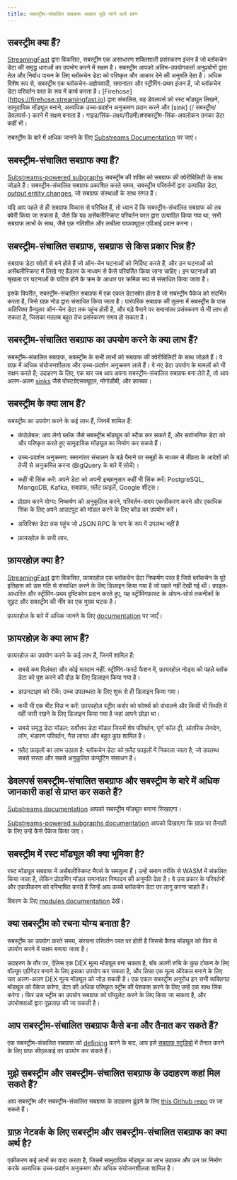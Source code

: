 ```yaml
---
title: सबस्ट्रीम-संचालित सबग्राफ अक्सर पूछे जाने वाले प्रश्न
---
```


## सबस्ट्रीम क्या हैं?

[StreamingFast](https://www.streamingfast.io/) द्वारा विकसित, सबस्ट्रीम एक असाधारण शक्तिशाली प्रसंस्करण इंजन है जो ब्लॉकचेन डेटा की समृद्ध धाराओं का उपभोग करने में सक्षम है। सबस्ट्रीम आपको अंतिम-उपयोगकर्ता अनुप्रयोगों द्वारा तेज़ और निर्बाध पाचन के लिए ब्लॉकचेन डेटा को परिष्कृत और आकार देने की अनुमति देता है। अधिक विशेष रूप से, सबस्ट्रीम एक ब्लॉकचेन-अज्ञेयवादी, समानांतर और स्ट्रीमिंग-प्रथम इंजन है, जो ब्लॉकचेन डेटा परिवर्तन परत के रूप में कार्य करता है। [Firehose] \(https://firehose.streamingfast.io) द्वारा संचालित, यह डेवलपर्स को रस्ट मॉड्यूल लिखने, सामुदायिक मॉड्यूल बनाने, अत्यधिक उच्च-प्रदर्शन अनुक्रमण प्रदान करने और [sink] \(/ सबस्ट्रीम/डेवलपर्स-) करने में सक्षम बनाता है। गाइड/सिंक-लक्ष्य/रीडमी/#सबस्ट्रीम-सिंक-अवलोकन उनका डेटा कहीं भी।

सबस्ट्रीम के बारे में अधिक जानने के लिए [Substreams Documentation](/substreams) पर जाएं।

## सबस्ट्रीम-संचालित सबग्राफ क्या हैं?

[Substreams-powered subgraphs](/cookbook/substreams-powered-subgraphs/) सबस्ट्रीम की शक्ति को सबग्राफ की क्वेरीबिलिटी के साथ जोड़ते हैं। सबस्ट्रीम-संचालित सबग्राफ प्रकाशित करते समय, सबस्ट्रीम परिवर्तनों द्वारा उत्पादित डेटा, [output entity changes](https://github.com/streamingfast/substreams-sink-entity-changes/blob/develop/substreams-entity-change/src/tables.rs), जो सबग्राफ संस्थाओं के साथ संगत हैं।

यदि आप पहले से ही सबग्राफ विकास से परिचित हैं, तो ध्यान दें कि सबस्ट्रीम-संचालित सबग्राफ को तब क्वेरी किया जा सकता है, जैसे कि यह असेंबलीस्क्रिप्ट परिवर्तन परत द्वारा उत्पादित किया गया था, सभी सबग्राफ लाभों के साथ, जैसे एक गतिशील और लचीला ग्राफक्यूएल एपीआई प्रदान करना।

## सबस्ट्रीम-संचालित सबग्राफ, सबग्राफ से किस प्रकार भिन्न हैं?

सबग्राफ डेटा स्रोतों से बने होते हैं जो ऑन-चेन घटनाओं को निर्दिष्ट करते हैं, और उन घटनाओं को असेंबलीस्क्रिप्ट में लिखे गए हैंडलर के माध्यम से कैसे परिवर्तित किया जाना चाहिए। इन घटनाओं को श्रृंखला पर घटनाओं के घटित होने के क्रम के आधार पर क्रमिक रूप से संसाधित किया जाता है।

इसके विपरीत, सबस्ट्रीम-संचालित सबग्राफ में एक एकल डेटास्रोत होता है जो सबस्ट्रीम पैकेज को संदर्भित करता है, जिसे ग्राफ़ नोड द्वारा संसाधित किया जाता है। पारंपरिक सबग्राफ की तुलना में सबस्ट्रीम के पास अतिरिक्त ग्रैन्युलर ऑन-चेन डेटा तक पहुंच होती है, और बड़े पैमाने पर समानांतर प्रसंस्करण से भी लाभ हो सकता है, जिसका मतलब बहुत तेज प्रसंस्करण समय हो सकता है।

## सबस्ट्रीम-संचालित सबग्राफ का उपयोग करने के क्या लाभ हैं?

सबस्ट्रीम-संचालित सबग्राफ, सबस्ट्रीम के सभी लाभों को सबग्राफ की क्वेरीबिलिटी के साथ जोड़ते हैं। वे ग्राफ़ में अधिक संयोजनशीलता और उच्च-प्रदर्शन अनुक्रमण लाते हैं। वे नए डेटा उपयोग के मामलों को भी सक्षम करते हैं; उदाहरण के लिए, एक बार जब आप अपना सबस्ट्रीम-संचालित सबग्राफ बना लेते हैं, तो आप अलग-अलग [sinks](https://substreams.streamingfast.io/developers-guide/sink-targets) जैसे पोस्टग्रेएसक्यूएल, मोंगोडीबी, और काफ्का।

## सबस्ट्रीम के क्या लाभ हैं?

सबस्ट्रीम का उपयोग करने के कई लाभ हैं, जिनमें शामिल हैं:

- कंपोज़ेबल: आप लेगो ब्लॉक जैसे सबस्ट्रीम मॉड्यूल को स्टैक कर सकते हैं, और सार्वजनिक डेटा को और परिष्कृत करते हुए सामुदायिक मॉड्यूल का निर्माण कर सकते हैं।

- उच्च-प्रदर्शन अनुक्रमण: समानांतर संचालन के बड़े पैमाने पर समूहों के माध्यम से तीव्रता के आदेशों को तेजी से अनुक्रमित करना (BigQuery के बारे में सोचें)।

- कहीं भी सिंक करें: अपने डेटा को अपनी इच्छानुसार कहीं भी सिंक करें: PostgreSQL, MongoDB, Kafka, सबग्राफ, फ़्लैट फ़ाइलें, Google शीट्स।

- प्रोग्राम करने योग्य: निष्कर्षण को अनुकूलित करने, परिवर्तन-समय एकत्रीकरण करने और एकाधिक सिंक के लिए अपने आउटपुट को मॉडल करने के लिए कोड का उपयोग करें।

- अतिरिक्त डेटा तक पहुंच जो JSON RPC के भाग के रूप में उपलब्ध नहीं है

- फ़ायरहोज़ के सभी लाभ.

## फ़ायरहोज़ क्या है?

[StreamingFast](https://www.streamingfast.io/) द्वारा विकसित, फ़ायरहोज़ एक ब्लॉकचेन डेटा निष्कर्षण परत है जिसे ब्लॉकचेन के पूरे इतिहास को उस गति से संसाधित करने के लिए डिज़ाइन किया गया है जो पहले नहीं देखी गई थी। फ़ाइल-आधारित और स्ट्रीमिंग-प्रथम दृष्टिकोण प्रदान करते हुए, यह स्ट्रीमिंगफ़ास्ट के ओपन-सोर्स तकनीकों के सुइट और सबस्ट्रीम की नींव का एक मुख्य घटक है।

फ़ायरहोज़ के बारे में अधिक जानने के लिए [documentation](https://firehose.streamingfast.io/) पर जाएँ।

## फ़ायरहोज़ के क्या लाभ हैं?

फ़ायरहोज़ का उपयोग करने के कई लाभ हैं, जिनमें शामिल हैं:

- सबसे कम विलंबता और कोई मतदान नहीं: स्ट्रीमिंग-फर्स्ट फैशन में, फ़ायरहोज़ नोड्स को पहले ब्लॉक डेटा को पुश करने की दौड़ के लिए डिज़ाइन किया गया है।

- डाउनटाइम को रोकें: उच्च उपलब्धता के लिए शुरू से ही डिज़ाइन किया गया।

- कभी भी एक बीट मिस न करें: फ़ायरहोज़ स्ट्रीम कर्सर को फोर्क्स को संभालने और किसी भी स्थिति में वहीं जारी रखने के लिए डिज़ाइन किया गया है जहां आपने छोड़ा था।

- सबसे समृद्ध डेटा मॉडल: सर्वोत्तम डेटा मॉडल जिसमें शेष परिवर्तन, पूर्ण कॉल ट्री, आंतरिक लेनदेन, लॉग, भंडारण परिवर्तन, गैस लागत और बहुत कुछ शामिल है।

- फ़्लैट फ़ाइलों का लाभ उठाता है: ब्लॉकचेन डेटा को फ़्लैट फ़ाइलों में निकाला जाता है, जो उपलब्ध सबसे सस्ता और सबसे अनुकूलित कंप्यूटिंग संसाधन है।

## डेवलपर्स सबस्ट्रीम-संचालित सबग्राफ और सबस्ट्रीम के बारे में अधिक जानकारी कहां से प्राप्त कर सकते हैं?

[Substreams documentation](/substreams) आपको सबस्ट्रीम मॉड्यूल बनाना सिखाएगा।

[Substreams-powered subgraphs documentation](/cookbook/substreams-powered-subgraphs/) आपको दिखाएगा कि ग्राफ़ पर तैनाती के लिए उन्हें कैसे पैकेज किया जाए।

## सबस्ट्रीम में रस्ट मॉड्यूल की क्या भूमिका है?

रस्ट मॉड्यूल सबग्राफ में असेंबलीस्क्रिप्ट मैपर्स के समतुल्य हैं। उन्हें समान तरीके से WASM में संकलित किया जाता है, लेकिन प्रोग्रामिंग मॉडल समानांतर निष्पादन की अनुमति देता है। वे उस प्रकार के परिवर्तनों और एकत्रीकरण को परिभाषित करते हैं जिन्हें आप कच्चे ब्लॉकचेन डेटा पर लागू करना चाहते हैं।

विवरण के लिए [modules documentation](https://substreams.streamingfast.io/developers-guide/modules) देखें।

## क्या सबस्ट्रीम को रचना योग्य बनाता है?

सबस्ट्रीम का उपयोग करते समय, संरचना परिवर्तन परत पर होती है जिससे कैश्ड मॉड्यूल को फिर से उपयोग करने में सक्षम बनाया जाता है।

उदाहरण के तौर पर, ऐलिस एक DEX मूल्य मॉड्यूल बना सकता है, बॉब अपनी रुचि के कुछ टोकन के लिए वॉल्यूम एग्रीगेटर बनाने के लिए इसका उपयोग कर सकता है, और लिसा एक मूल्य ऑरेकल बनाने के लिए चार अलग-अलग DEX मूल्य मॉड्यूल को जोड़ सकती है। एक एकल सबस्ट्रीम अनुरोध इन सभी व्यक्तिगत मॉड्यूल को पैकेज करेगा, डेटा की अधिक परिष्कृत स्ट्रीम की पेशकश करने के लिए उन्हें एक साथ लिंक करेगा। फिर उस स्ट्रीम का उपयोग सबग्राफ को पॉप्युलेट करने के लिए किया जा सकता है, और उपभोक्ताओं द्वारा पूछताछ की जा सकती है।

## आप सबस्ट्रीम-संचालित सबग्राफ कैसे बना और तैनात कर सकते हैं?

एक सबस्ट्रीम-संचालित सबग्राफ को [defining](/cookbook/substreams-powered-subgraphs/) करने के बाद, आप इसे [सबग्राफ स्टूडियो](https://thegraph.com/studio/) में तैनात करने के लिए ग्राफ सीएलआई का उपयोग कर सकते हैं।

## मुझे सबस्ट्रीम और सबस्ट्रीम-संचालित सबग्राफ के उदाहरण कहां मिल सकते हैं?

आप सबस्ट्रीम और सबस्ट्रीम-संचालित सबग्राफ के उदाहरण ढूंढने के लिए [this Github repo](https://github.com/pinax-network/awesome-substreams) पर जा सकते हैं।

## ग्राफ़ नेटवर्क के लिए सबस्ट्रीम और सबस्ट्रीम-संचालित सबग्राफ का क्या अर्थ है?

एकीकरण कई लाभों का वादा करता है, जिसमें सामुदायिक मॉड्यूल का लाभ उठाकर और उन पर निर्माण करके अत्यधिक उच्च-प्रदर्शन अनुक्रमण और अधिक संयोजनशीलता शामिल है।
